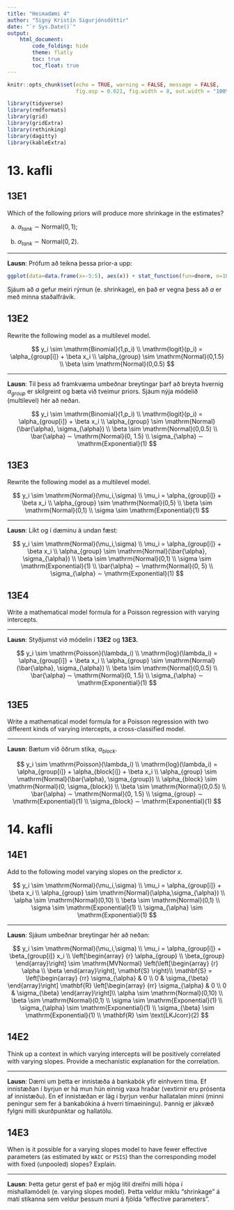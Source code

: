 ```yaml
---
title: "Heimadæmi 4"
author: "Signý Kristín Sigurjónsdóttir"
date: "`r Sys.Date()`"
output: 
    html_document:
        code_folding: hide
        theme: flatly
        toc: true
        toc_float: true
---
```


```r
knitr::opts_chunk$set(echo = TRUE, warning = FALSE, message = FALSE, 
                      fig.asp = 0.621, fig.width = 8, out.width = "100%")
```

```r
library(tidyverse)
library(rmdformats)
library(grid)
library(gridExtra)
library(rethinking)
library(dagitty)
library(kableExtra)
```

# 13. kafli

## 13E1
Which of the following priors will produce more shrinkage in the estimates?

(a) $\alpha_{tank} \sim \mathrm{Normal}(0,1)$;

(b) $\alpha_{tank} \sim \mathrm{Normal}(0,2)$.

***

**Lausn**: Prófum að teikna þessa prior-a upp:

```r
ggplot(data=data.frame(x=-5:5), aes(x)) + stat_function(fun=dnorm, n=1000, args = list(mean = 0, sd = 1), size=1.2, aes(color="a")) + stat_function(fun=dnorm, n=1000, args = list(mean = 0, sd = 2), size=1.2, aes(color="b")) + scale_colour_manual("Legend", values = c("dodgerblue", "indianred3"))
```
Sjáum að *a* gefur meiri rýrnun (e. shrinkage), en það er vegna þess að *a* er með minna staðalfrávik.

## 13E2
Rewrite the following model as a multilevel model.

$$
y_i \sim \mathrm{Binomial}(1,p_i) \\
\mathrm{logit}(p_i) = \alpha_{group[i]} + \beta x_i \\
\alpha_{group} \sim \mathrm{Normal}(0,1.5) \\
\beta \sim \mathrm{Normal}(0,0.5)
$$

***

**Lausn**: Til þess að framkvæma umbeðnar breytingar þarf að breyta hvernig $\alpha_{group}$ er skilgreint og bæta við tveimur priors. Sjáum nýja módelið (multilevel) hér að neðan.

$$
y_i \sim \mathrm{Binomial}(1,p_i) \\
\mathrm{logit}(p_i) = \alpha_{group[i]} + \beta x_i \\
\alpha_{group} \sim \mathrm{Normal}(\bar{\alpha}, \sigma_{\alpha}) \\
\beta \sim \mathrm{Normal}(0,0.5) \\
\bar{\alpha} ∼ \mathrm{Normal}(0, 1.5) \\
\sigma_{\alpha} ∼ \mathrm{Exponential}(1)
$$

## 13E3
Rewrite the following model as a multilevel model.

$$
y_i \sim \mathrm{Normal}(\mu_i,\sigma) \\
\mu_i = \alpha_{group[i]} + \beta x_i \\
\alpha_{group} \sim \mathrm{Normal}(0,5) \\
\beta \sim \mathrm{Normal}(0,1) \\
\sigma \sim \mathrm{Exponential}(1)
$$

***

**Lausn**: Líkt og í dæminu á undan fæst:

$$
y_i \sim \mathrm{Normal}(\mu_i,\sigma) \\
\mu_i = \alpha_{group[i]} + \beta x_i \\
\alpha_{group} \sim \mathrm{Normal}(\bar{\alpha}, \sigma_{\alpha}) \\
\beta \sim \mathrm{Normal}(0,1) \\
\sigma \sim \mathrm{Exponential}(1) \\
\bar{\alpha} ∼ \mathrm{Normal}(0, 5) \\
\sigma_{\alpha} ∼ \mathrm{Exponential}(1)
$$

## 13E4
Write a mathematical model formula for a Poisson regression with varying intercepts.

***

**Lausn**: Styðjumst við módelin í **13E2** og **13E3.**

$$
y_i \sim \mathrm{Poisson}(\lambda_i) \\
\mathrm{log}(\lambda_i) = \alpha_{group[i]} + \beta x_i \\
\alpha_{group} \sim \mathrm{Normal}(\bar{\alpha}, \sigma_{\alpha}) \\
\beta \sim \mathrm{Normal}(0,0.5) \\
\bar{\alpha} ∼ \mathrm{Normal}(0, 1.5) \\
\sigma_{\alpha} ∼ \mathrm{Exponential}(1)
$$

## 13E5
Write a mathematical model formula for a Poisson regression with two different kinds of varying
intercepts, a cross-classified model.

***

**Lausn**: Bætum við öðrum stika, $\alpha_{block}$. 

$$
y_i \sim \mathrm{Poisson}(\lambda_i) \\
\mathrm{log}(\lambda_i) = \alpha_{group[i]} + \alpha_{block[i]} + \beta x_i \\
\alpha_{group} \sim \mathrm{Normal}(\bar{\alpha}, \sigma_{group}) \\
\alpha_{block} \sim \mathrm{Normal}(0, \sigma_{block}) \\
\beta \sim \mathrm{Normal}(0,0.5) \\
\bar{\alpha} ∼ \mathrm{Normal}(0, 1.5) \\
\sigma_{group} ∼ \mathrm{Exponential}(1) \\
\sigma_{block} ∼ \mathrm{Exponential}(1)
$$

# 14. kafli

## 14E1
Add to the following model varying slopes on the predictor $x$.

$$
y_i \sim \mathrm{Normal}(\mu_i,\sigma) \\
\mu_i = \alpha_{group[i]} + \beta x_i \\
\alpha_{group} \sim \mathrm{Normal}(\alpha,\sigma_{\alpha}) \\
\alpha \sim \mathrm{Normal}(0,10) \\
\beta \sim \mathrm{Normal}(0,1) \\
\sigma \sim \mathrm{Exponential}(1) \\
\sigma_{\alpha} \sim \mathrm{Exponential}(1) 
$$

***

**Lausn**: Sjáum umbeðnar breytingar hér að neðan:

$$
y_i \sim \mathrm{Normal}(\mu_i,\sigma) \\
\mu_i = \alpha_{group[i]} + \beta_{group[i]} x_i \\
\left[\begin{array}
{r}
\alpha_{group} \\
\beta_{group}
\end{array}\right] \sim \mathrm{MVNormal} \left(\left[\begin{array}
{r}
\alpha \\
\beta
\end{array}\right], \mathbf{S} \right)\\
\mathbf{S} = \left[\begin{array}
{rr}
\sigma_{\alpha} & 0  \\
0 &  \sigma_{\beta}
\end{array}\right] \mathbf{R} \left[\begin{array}
{rr}
\sigma_{\alpha} & 0  \\
0 &  \sigma_{\beta}
\end{array}\right]\\
\alpha \sim \mathrm{Normal}(0,10) \\
\beta \sim \mathrm{Normal}(0,1) \\
\sigma \sim \mathrm{Exponential}(1) \\
\sigma_{\alpha} \sim \mathrm{Exponential}(1) \\
\sigma_{\beta} \sim \mathrm{Exponential}(1) \\
\mathbf{R} \sim \text{LKJcorr}(2)
$$

## 14E2
Think up a context in which varying intercepts will be positively correlated with varying slopes. Provide a mechanistic explanation for the correlation.

***

**Lausn**: Dæmi um þetta er innistæða á bankabók yfir einhvern tíma. Ef innistæðan í byrjun er há mun hún einnig vaxa hraðar (vextirnir eru prósenta af innistæðu). En ef innistæðan er lág í byrjun verður hallatalan minni (minni peningur sem fer á bankabókina á hverri tímaeiningu). Þannig er jákvæð fylgni milli skurðpunktar og hallatölu.

## 14E3
When is it possible for a varying slopes model to have fewer effective parameters (as estimated by `WAIC` or `PSIS`) than the corresponding model with fixed (unpooled) slopes? Explain.

***

**Lausn**: Þetta getur gerst ef það er mjög lítil dreifni milli hópa í mishallamódeli (e. varying slopes model). Þetta veldur miklu "shrinkage" á mati stikanna sem veldur þessum muni á fjölda "effective parameters".
